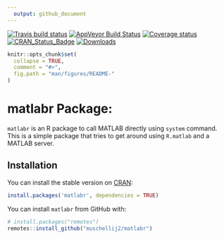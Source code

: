 ```yaml
---
  output: github_document
---
```


[![Travis build status](https://travis-ci.org/muschellij2/matlabr.svg?branch=master)](https://travis-ci.org/muschellij2/matlabr)
[![AppVeyor Build Status](https://ci.appveyor.com/api/projects/status/github/muschellij2/matlabr?branch=master&svg=true)](https://ci.appveyor.com/project/muschellij2/matlabr)
[![Coverage status](https://coveralls.io/repos/github/muschellij2/matlabr/badge.svg?branch=master)](https://coveralls.io/r/muschellij2/matlabr?branch=master)
[![CRAN_Status_Badge](https://www.r-pkg.org/badges/version/matlabr)](https://cran.r-project.org/package=matlabr)
[![Downloads](https://cranlogs.r-pkg.org/badges/matlabr)](https://cran.rstudio.com/package=matlabr)

<!-- README.md is generated from README.Rmd. Please edit that file -->

```r
knitr::opts_chunk$set(
  collapse = TRUE,
  comment = "#>",
  fig.path = "man/figures/README-"
)
```
# matlabr Package: 

`matlabr` is an R package to call MATLAB directly using `system` command.  This is a simple package that tries to get around using `R.matlab` and a MATLAB server.
  
## Installation

You can install the stable version on
[CRAN](https://cran.rstudio.com/package=matlabr):

```r
install.packages('matlabr', dependencies = TRUE)
```

You can install `matlabr` from GitHub with:

```r
# install.packages("remotes")
remotes::install_github("muschellij2/matlabr")
```
